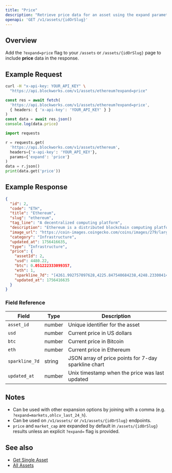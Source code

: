 ```yaml
---
title: "Price"
description: "Retrieve price data for an asset using the expand parameter"
openapi: 'GET /v1/assets/{idOrSlug}'
---
```


## Overview

Add the `?expand=price` flag to your `/assets` or `/assets/{idOrSlug}` page to include **price** data in the response.

## Example Request

<CodeGroup>

```bash cURL
curl -H "x-api-key: YOUR_API_KEY" \
  "https://api.blockworks.com/v1/assets/ethereum?expand=price"
```

```typescript TypeScript
const res = await fetch(
  'https://api.blockworks.com/v1/assets/ethereum?expand=price',
  { headers: { 'x-api-key': 'YOUR_API_KEY' } }
)
const data = await res.json()
console.log(data.price)
```

```python Python
import requests

r = requests.get(
  'https://api.blockworks.com/v1/assets/ethereum',
  headers={'x-api-key': 'YOUR_API_KEY'},
  params={'expand': 'price'}
)
data = r.json()
print(data.get('price'))
```

</CodeGroup>

## Example Response

```json
{
  "id": 2,
  "code": "ETH",
  "title": "Ethereum",
  "slug": "ethereum",
  "tag_line": "A decentralized computing platform",
  "description": "Ethereum is a distributed blockchain computing platform for smart contracts and decentralized applications. Its native token is ether (ETH), which primarily serves as a means of payment for transaction fees and as collateral for borrowing specific ERC-20 tokens within the decentralized finance (DeFi) sector.",
  "image_url": "https://coin-images.coingecko.com/coins/images/279/large/ethereum.png?1696501628",
  "category": "Infrastructure",
  "updated_at": 1756416635,
  "type": "Infrastructure",
  "price": {
    "assetId": 2,
    "usd": 4480.22,
    "btc": 0.051222333099357,
    "eth": 1,
    "sparkline_7d": "[4261.992757097628,4225.847540684238,4248.233004142016,4244.163926928581,4249.305258031314,4224.438592580698,4238.056205858333,4257.145344757436,4290.755690689207,4277.367653632968,4279.657307435543,4289.600459738463,4294.924937363455,4340.875783582629,4332.522512190271,4328.1503321390355,4296.813304664316,4274.482131378657,4249.653306314271,4288.8491637963425,4618.632280710314,4643.631848504742,4749.533999226433,4805.1979867667305,4786.556004782229,4831.033499588638,4840.008338106723,4850.149717926177,4806.585528447295,4829.225541798332,4807.120589488952,4780.95845025823,4704.071085638377,4695.156193510311,4736.297453236274,4748.307651064038,4745.202617779936,4716.443449075708,4722.880432698781,4736.775676737106,4710.634121508073,4703.848647897341,4711.928394504509,4717.134983302638,4728.181336073974,4749.127027705074,4740.718101634113,4744.78796095816,4750.289432525368,4756.72329652063,4749.417734108783,4746.092702793601,4781.222409255611,4773.884088598777,4792.381691777044,4774.384706217715,4776.95864631845,4791.15762572299,4788.4339516578575,4781.355512890049,4761.886402748873,4764.411540530545,4774.409201405698,4772.842272749614,4738.395358438083,4748.143987797037,4750.876569141462,4768.685268880983,4789.837211636896,4797.23899900802,4824.860836885562,4903.252805877143,4926.089754676351,4774.722922751898,4792.533696618413,4796.640071221196,4777.997674218602,4778.10916071381,4703.521897796779,4729.829669022765,4766.121033675861,4746.7670377413315,4717.413962239132,4710.077800818916,4633.769445111112,4591.030025451555,4601.775096220468,4601.3609145454,4546.984596230056,4601.736887377432,4636.313561554229,4632.628445231722,4653.343751195076,4615.851800938875,4602.850140928791,4594.654371474975,4575.044658689805,4435.267297337805,4369.918094317199,4378.503734316695,4392.896227429519,4381.626176071471,4342.268648804635,4419.082282041142,4397.53553632421,4403.1422047751275,4437.263013842984,4434.6059460063425,4414.348478147499,4430.91388315611,4423.045456454348,4422.0323179785,4436.192380818766,4417.246764291473,4489.209758278453,4459.481511344033,4545.843070463158,4520.351530903356,4541.008079549826,4513.930139439371,4548.2845564655545,4591.034165081476,4584.746272277941,4596.292342916886,4595.629541989182,4602.369685333965,4573.042403317158,4560.2026719104615,4580.949223556923,4615.825903125949,4631.791771063247,4613.680170992846,4586.607691205271,4584.195641256995,4592.59485919681,4598.176785422936,4582.220412090046,4610.227238821171,4614.392130805067,4599.641192469271,4613.967968065873,4653.7854843367795,4634.516868820197,4637.304719977364,4607.604644186858,4571.537594283296,4586.100847775696,4520.77654133945,4525.379821678664,4503.24929143207,4491.928779214879,4518.266549632296,4509.879731309923,4545.428288860414,4570.170735124626,4558.681691573362,4581.499281746033,4584.458881702583,4598.165113994946,4585.285173733324,4605.143794595875,4594.432467734615,4608.788768340618,4575.382846415147,4568.486202453828,4504.82148292321,4476.784248319334,4487.676736687485]",
    "updated_at": 1756416635
  }
}
```

### Field Reference

| Field | Type | Description |
|---|---|---|
| `asset_id` | number | Unique identifier for the asset |
| `usd` | number | Current price in US dollars |
| `btc` | number | Current price in Bitcoin |
| `eth` | number | Current price in Ethereum |
| `sparkline_7d` | string | JSON array of price points for 7-day sparkline chart |
| `updated_at` | number | Unix timestamp when the price was last updated |

## Notes

- Can be used with other expansion options by joining with a comma (e.g. `?expand=markets,ohlcv_last_24_h`).
- Can be used on `/v1/assets/` or `/v1/assets/{idOrSlug}` endpoints.
- `price` and `market_cap` are expanded by default in `/assets/{idOrSlug}` results unless an explicit `?expand=` flag is provided.

## See also

- [Get Single Asset](/api-reference/assets/get-single)
- [All Assets](/api-reference/assets/list)
